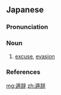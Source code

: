==Japanese==
{{ja-kanjitab|とん|じ|yomi=o}}

===Pronunciation===
{{ja-pron|yomi=o|とんじ|acc=1|acc_ref=DJR}}

===Noun===
{{ja-noun|とんじ}}

# [[excuse]], [[evasion]]

===References===
<references/>

[[mg:遁辞]]
[[zh:遁辞]]